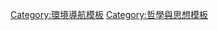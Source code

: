 {{Navbox
| name  = Simple living
| state = {{{state|autocollapse}}}
| title = [[簡單生活]]
| listclass = hlist
| basestyle = text-align:center;

| image = 

|group1 = 實踐
|list1  =
* [[以物易物]]
* {{le|剪線|Cord-cutting}}
* [[DIY]]
* [[慢生活]]
* {{le|乾式廁所|Dry toilet}}
* [[禁食]]
* [[森林園藝]]
* [[免費素食主義]]
* [[节俭]]
* [[禮物經濟]]
* [[意識社區]]
* [[区域货币]]
* {{le|低影響開發|Dry toiletLow-impact development (UK)}}
* {{le|減少多餘的裝飾|No frills}}
* [[樸門]]
* {{le|禮物轉送|Regift}}
* {{le|薩特維克飲食|Sattvic diet}}
* {{le|自給自足|Self-sufficiency}}
* [[自給農業]]
* [[綠色生活]]
* {{le|永續衛生設施|Sustainable sanitation}}
* [[纯素主义]]
* [[素食主義]]
* {{le|反稅運動|Tax resistance}}
* [[世界有機農場機會組織]]

|group2 =宗教與精神
|list2 =
* [[阿米什人]]
* [[禁慾主義]]
* [[犬儒學派]]
* {{le|超然|Detachment (philosophy)}}
* [[分产主义]]
* [[耶稣运动]]
* [[化緣]]
* [[念 (佛教)|正念]]
* [[西方修行制度]]
* {{le|新修道主義|New Monasticism}}
* {{le|平凡的裝扮|Plain dress}}
* {{le|平凡的人|Plain people}}
* [[貴格會]]
* [[拉斯塔法里运动]]
* [[自我約束]]
* {{le|托爾斯泰運動|Tolstoyan movement}}
* {{le|十二部落社區使徒教團|Twelve Tribes communities}}

|group3 =世俗活動
|list3 =
* {{le|土地回歸運動|Back-to-the-land movement}}
* [[無車運動]]
* [[環保運動]]
* [[嬉皮士]]
* [[開源生態計畫]]
* {{le|慢运动|Slow movement (culture)}}
* {{le|小房運動|Tiny house movement}}
* {{le|過渡倡議|Transition town}}

|group4 =著名作家
|list4 =
* {{le|溫德爾·貝瑞|Wendell Berry}}
* [[欧内斯特·卡伦巴赫]]
* [[G·K·卻斯特頓]]
* [[聖雄甘地]]
* [[薩提斯·庫瑪]]
* {{le|海倫·尼寧|Helen Nearing}}
* {{le|史考特·尼寧|Scott Nearing}}
* {{le|和平朝聖者|Peace Pilgrim}}
* {{le|尼克·羅森|Nick Rosen}}
* {{le|道格·森普|Dugald Semple}}
* {{le|EF·舒馬特|E. F. Schumacher}}
* {{le|喬治·斯肯·基思|George Skene Keith (physician)}}
* [[亨利·戴维·梭罗]]
* [[列夫·托爾斯泰]]

|group5 =相關主題
|list5 =
* [[富流感]]
* [[农业主义]]
* [[業餘愛好者]]
* [[無政府原始主義]]
* [[反消費主義]]
* [[适用技术]]
* [[波希米亞主義]]
* [[消費主義]]
* [[深層生態學]]
* [[去增长]]
* [[生態足跡]]
* {{le|食品里程|Food miles}}
* {{le|門廊共和國|Front Porch Republic}}
* [[綠色無政府主義]]
* {{le|精神上的幸福|Eudaimonia}}
* [[全球暖化]]
* {{le|享樂恐懼|Hedonophobia}}
* {{le|低階科技|Low-technology}}
* [[非暴力]]
* [[哈伯特顶点]]
* [[可持續性]]
* [[工作與生活的平衡]]

| below =
}}<noinclude>
{{collapsible option}}

[[Category:環境導航模板]]
[[Category:哲學與思想模板]]
</noinclude>